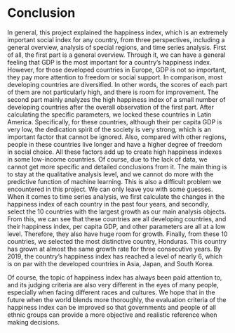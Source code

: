 # Conclusion

In general, this project explained the happiness index, which is an extremely important social index for any country, from three perspectives, including a general overview, analysis of special regions, and time series analysis. First of all, the first part is a general overview. Through it, we can have a general feeling that GDP is the most important for a country’s happiness index. However, for those developed countries in Europe, GDP is not so important, they pay more attention to freedom or social support. In comparison, most developing countries are diversified. In other words, the scores of each part of them are not particularly high, and there is room for improvement. The second part mainly analyzes the high happiness index of a small number of developing countries after the overall observation of the first part. After calculating the specific parameters, we locked these countries in Latin America. Specifically, for these countries, although their per capita GDP is very low, the dedication spirit of the society is very strong, which is an important factor that cannot be ignored. Also, compared with other regions, people in these countries live longer and have a higher degree of freedom in social choice. All these factors add up to create high happiness indexes in some low-income countries. Of course, due to the lack of data, we cannot get more specific and detailed conclusions from it. The main thing is to stay at the qualitative analysis level, and we cannot do more with the predictive function of machine learning. This is also a difficult problem we encountered in this project. We can only leave you with some guesses. When it comes to time series analysis, we first calculate the changes in the happiness index of each country in the past four years, and secondly, select the 10 countries with the largest growth as our main analysis objects. From this, we can see that these countries are all developing countries, and their happiness index, per capita GDP, and other parameters are all at a low level. Therefore, they also have huge room for growth. Finally, from these 10 countries, we selected the most distinctive country, Honduras. This country has grown at almost the same growth rate for three consecutive years. By 2019, the country’s happiness index has reached a level of nearly 6, which is on par with the developed countries in Asia, Japan, and South Korea.

Of course, the topic of happiness index has always been paid attention to, and its judging criteria are also very different in the eyes of many people, especially when facing different races and cultures. We hope that in the future when the world blends more thoroughly, the evaluation criteria of the happiness index can be improved so that governments and people of all ethnic groups can provide a more objective and realistic reference when making decisions.